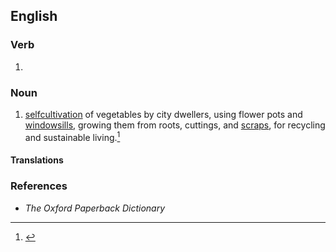 ==English==

===Verb===
{{head|en|verb form}}

# {{present participle of|en|regrow|nocat=1}}

===Noun===
{{en-noun}}

# {{context|agriculture|ecology}} [[selfcultivation]] of vegetables by city dwellers, using flower pots and [[windowsill]]s, growing them from roots, cuttings, and [[scrap]]s, for recycling and sustainable living.<ref>{{cite book|Regrow Your Veggies: Growing Vegetables from Roots, Cuttings, and Scraps| Melissa Raupach, Felix Lill|2020| FOX CHAPEL PUBLISHING}}</ref>

====Translations====

===References===
* ''The Oxford Paperback Dictionary''
<References/>